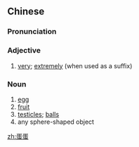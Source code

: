==Chinese==
{{zh-forms}}

===Pronunciation===
{{zh-pron
|m=dàndan
|cat=a,n
}}

===Adjective===
{{zh-adj}}

# [[very]]; [[extremely]] (when used as a suffix)

===Noun===
{{zh-noun}}

# [[egg]]
# [[fruit]]
# [[testicles]]; [[balls]]
# any sphere-shaped object

[[zh:蛋蛋]]